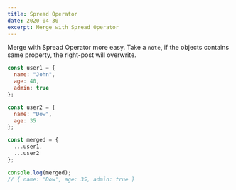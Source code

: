 ```yaml
---
title: Spread Operator
date: 2020-04-30
excerpt: Merge with Spread Operator
---
```


Merge with Spread Operator more easy. 
Take a `note`, if the objects contains same property, the right-post will overwrite.
```js
const user1 = {
  name: "John",
  age: 40,
  admin: true
};

const user2 = {
  name: "Dow",
  age: 35
};

const merged = {
  ...user1,
  ...user2
};

console.log(merged);
// { name: 'Dow', age: 35, admin: true }
```

